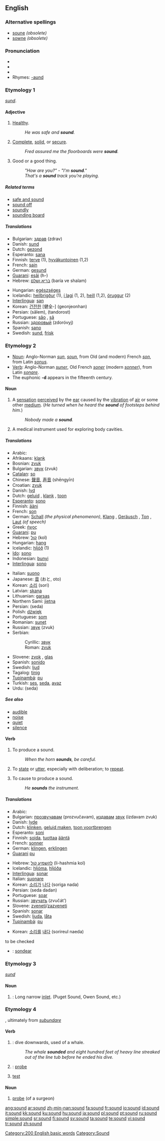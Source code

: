 {{wikipedia|Sound (disambiguation)}}
==English==

{{rank|clear|pretty|except|513|sound|didn't|natural|laid}}

===Alternative spellings===

*[[soune]] ''(obsolete)''
*[[sowne]] ''(obsolete)''

===Pronunciation===
*{{IPA|/saʊnd/}}
*{{SAMPA|/saUnd/}}
*{{audio|en-us-sound.ogg|Audio (US)}}
*Rhymes: [[Rhymes:English:-aʊnd|-aʊnd]]

===Etymology 1===
{{OE.}} ''[[sund]]''.

====Adjective====
{{en-adj|sounder|soundest}}

# [[healthy|Healthy]].
#:''He was safe and '''sound'''.''
# [[complete|Complete]], [[solid]], or [[secure]].
#:''Fred assured me the floorboards were '''sound'''.''
# {{context|British|slang}} Good or a good thing.
#: ''"How are you?" - "I'm '''sound'''."''
#: ''That's a '''sound''' track you're playing.''

=====Related terms=====
*[[safe and sound]]
*[[sound off]]
*[[soundly]]
*[[sounding board]]

=====Translations=====
{{rfc-trans}}
{{top}}
*Bulgarian: [[здрав]] (zdrav) {{m}}
*Danish: [[sund]]
*Dutch: [[gezond]]
*Esperanto: [[sana]]
*Finnish: [[terve]] (1), [[hyväkuntoinen]] (1,2)
*French: [[sain]]
*German: [[gesund]]
*[[Guarani]]: [[esãi]] (h-)
*Hebrew: [[בריא ושלם]] (baría ve shalam)
{{mid}}
*Hungarian: [[egészséges]]
*Icelandic: [[heilbrigður]] (1), [[í lagi]] (1, 2), [[heill]] (1,2), [[öruggur]] (2)
*[[Interlingua]]: [[san]]
*Korean: [[건전한]] [健全-] (geonjeonhan)
*Persian: {{FAchar|[[سالم]]}} (sâlem), {{FAchar|[[تندرست]]}} (tandorost)
*Portuguese: [[são]] {{m}}, [[sã]] {{f}}
*Russian: [[здоровый]] (zdoróvyj)
*Spanish: [[sano]]
*Swedish: [[sund]], [[frisk]]
{{bottom}}

===Etymology 2===
*[[Noun]]: Anglo-Norman ''[[sun]]'', ''[[soun]]'', from Old (and modern) French ''[[son]]'', from Latin ''[[sonus]]''.
*[[Verb]]: Anglo-Norman ''[[suner]]'', Old French ''[[soner]]'' (modern ''[[sonner]]''), from Latin ''[[sonare]]''.
*The euphonic '''-d''' appears in the fifteenth century.

====Noun====
{{wikipedia}}
{{en-noun}}

# A [[sensation]] [[perceived]] by the [[ear]] caused by the [[vibration]] of [[air]] or some other [[medium]]. (''He turned when he heard the '''sound''' of footsteps behind him.'')
#:''Nobody made a '''sound'''.''
# A medical instrument used for exploring body cavities.

=====Translations=====
{{rfc-trans}}
{{top}}
*Arabic: {{ARchar|[[صوت]]}} {{IPAchar|(ʂaut)}}
*Afrikaans: [[klank]]
*Bosnian: [[zvuk#Bosnian|zvuk]] {{m}}
*Bulgarian: [[звук#Bulgarian|звук]] (zvuk) {{m}}
*[[Catalan]]: [[so#Catalan|so]] {{m}}
*Chinese: [[聲音]], [[声音]] (shēngyīn)
*Croatian: [[zvuk#Croatian|zvuk]] {{m}}
*Danish: [[lyd]]
*Dutch: [[geluid]] {{n}}, [[klank]] {{m}}, [[toon]] {{m}}
*[[Esperanto]]: [[sono]]
*Finnish: [[ääni]]
*French: [[son#French|son]] {{m}}
*German: [[Schall]] {{m}} ''(the physical phenomenon)'', [[Klang]] {{m}}, [[Geräusch]] {{n}}, [[Ton]] {{m}}, [[Laut]] {{m}} ''(of speech)''
*Greek: [[ήχος]] {{m}}
*[[Guarani]]: [[pu]]
*Hebrew: [[קול]] (kol)
*Hungarian: [[hang#Hungarian|hang]]
*Icelandic: [[hljóð]] {{n}} (1)
*[[Ido]]: [[sono]]
*Indonesian: [[bunyi]]
*[[Interlingua]]: [[sono]]
{{mid}}
*Italian: [[suono]] {{m}}
*Japanese: [[音]] (おと, oto)
*Korean: [[소리]] (sori)
*Latvian: [[skaņa]] {{f}}
*Lithuanian: [[garsas]] {{m}}
*Northern Sami: [[jietna]]
*Persian: {{FAchar|[[صدا]]}} (seda)
*Polish: [[dźwięk]] {{m}}
*Portuguese: [[som]] {{m}}
*Romanian: [[sunet]] {{n}}
*Russian: [[звук#Russian|звук]] (zvuk) {{m}}
*Serbian:
*:Cyrillic: [[звук#Serbian|звук]] {{m}}
*:Roman: [[zvuk#Serbian|zvuk]] {{m}}
*Slovene: [[zvok]] {{m}}, [[glas]] {{m}}
*Spanish: [[sonido]] {{m}}
*Swedish: [[ljud]] {{n}}
*Tagalog: [[tinig]]
*[[Tupinambá]]: [[pu]]
*Turkish: [[ses]], [[seda]], [[avaz]]
*Urdu: {{URchar|[[صدا]]}} (seda)
{{bottom}}

=====See also=====
*[[audible]]
*[[noise]]
*[[quiet]]
*[[silence]]

====Verb====
{{en-verb}}

# {{intransitive}} To produce a sound.
#:''When the horn '''sounds''', be careful.''
# {{transitive}} To [[state]] or [[utter]], especially with deliberation; to [[repeat]].
# {{transitive}} To cause to produce a sound.
#:''He '''sounds''' the instrument.''

=====Translations=====
{{trans-top|produce a sound}}
*Arabic: {{ARchar|[[صوت]]}} {{IPAchar|(ʂáwata)}}
*Bulgarian: [[прозвучавам]] (prozvučavam), [[издавам]] [[звук]] (izdavam zvuk)
*Danish: [[lyde]]
*Dutch: [[klinken]], [[geluid maken]], [[toon voortbrengen]]
*Esperanto: [[soni]]
*Finnish: [[soida]], [[tuottaa]] [[ääni|ääntä]]
*French: [[sonner]]
*German: [[klingen]], [[erklingen]]
*[[Guarani]] [[pu]]
{{trans-mid}}
*Hebrew: [[להשמיע קול]] (li-hashmia kol)
*Icelandic: [[hljóma]], [[hljóða]]
*[[Interlingua]]: [[sonar]]
*Italian: [[suonare]]
*Korean: [[소리]]가 [[나다]] (soriga nada)
*Persian: {{FAchar|[[صدا دادن]]}} (seda dadan)
*Portuguese: [[soar]]
*Russian: [[звучать]] (zvučát’)
*Slovene: [[zveneti]]/[[zazveneti]]
*Spanish: [[sonar]]
*Swedish: [[ljuda]], [[låta]]
*[[Tupinambá]]: [[pu]]
{{trans-bottom}}

{{trans-top|cause to produce a sound}}
*Korean: [[소리]]를 [[내다]] (sorireul naeda)
{{trans-mid}}
{{trans-bottom}}

;to be checked
*{{ttbc|Spanish}}: [[sondear]]

===Etymology 3===
{{OE.}} ''[[sund]]''

====Noun====
{{en-noun}}

# {{geography}}: Long narrow [[inlet]]. (Puget Sound, Owen Sound, etc.)

===Etymology 4===
{{ME.}}, ultimately from {{LL.}} ''[[subundare]]''

====Verb====
{{en-verb}}

# {{intransitive}}: dive downwards, used of a whale.
#: ''The whale '''sounded''' and eight hundred feet of heavy line streaked out of the line tub before he ended his dive.''
# {{transitive}}: [[probe]]
# [[test]]

====Noun====
{{en-noun}}

# [[probe]] (of a surgeon)

[[Category:200 English basic words]]
[[Category:Sound]]

[[ang:sound]]
[[ar:sound]]
[[zh-min-nan:sound]]
[[fa:sound]]
[[fr:sound]]
[[io:sound]]
[[id:sound]]
[[it:sound]]
[[kk:sound]]
[[ku:sound]]
[[hu:sound]]
[[ja:sound]]
[[pl:sound]]
[[pt:sound]]
[[ru:sound]]
[[simple:sound]]
[[sr:sound]]
[[fi:sound]]
[[sv:sound]]
[[ta:sound]]
[[te:sound]]
[[vi:sound]]
[[tr:sound]]
[[zh:sound]]